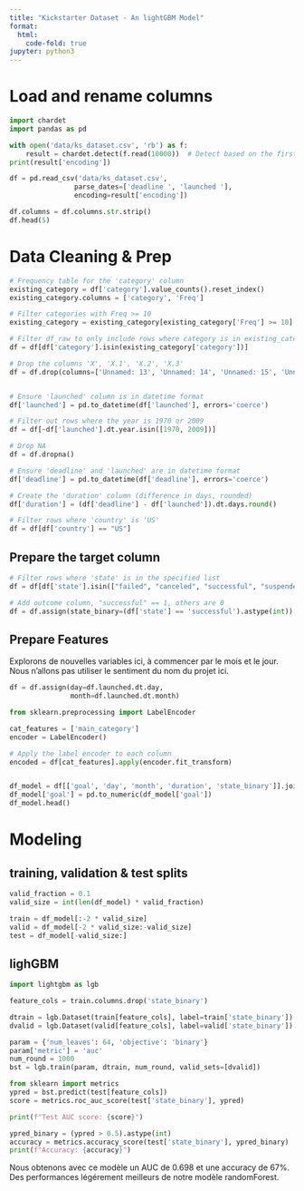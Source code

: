 ```yaml
---
title: "Kickstarter Dataset - An lightGBM Model"
format:
  html:
    code-fold: true
jupyter: python3
---
```


# Load and rename columns
```python
import chardet
import pandas as pd

with open('data/ks_dataset.csv', 'rb') as f:
    result = chardet.detect(f.read(10000))  # Detect based on the first 10,000 bytes
print(result['encoding'])

df = pd.read_csv('data/ks_dataset.csv',
                parse_dates=['deadline ', 'launched '],
                encoding=result['encoding'])

df.columns = df.columns.str.strip()
df.head(5)
```


# Data Cleaning & Prep

```python
# Frequency table for the 'category' column
existing_category = df['category'].value_counts().reset_index()
existing_category.columns = ['category', 'Freq']

# Filter categories with Freq >= 10
existing_category = existing_category[existing_category['Freq'] >= 10]

# Filter df_raw to only include rows where category is in existing_category
df = df[df['category'].isin(existing_category['category'])]

# Drop the columns 'X', 'X.1', 'X.2', 'X.3'
df = df.drop(columns=['Unnamed: 13', 'Unnamed: 14', 'Unnamed: 15', 'Unnamed: 16'])


# Ensure 'launched' column is in datetime format
df['launched'] = pd.to_datetime(df['launched'], errors='coerce')

# Filter out rows where the year is 1970 or 2009
df = df[~df['launched'].dt.year.isin([1970, 2009])]

# Drop NA
df = df.dropna()

# Ensure 'deadline' and 'launched' are in datetime format
df['deadline'] = pd.to_datetime(df['deadline'], errors='coerce')

# Create the 'duration' column (difference in days, rounded)
df['duration'] = (df['deadline'] - df['launched']).dt.days.round()

# Filter rows where 'country' is 'US'
df = df[df['country'] == "US"]
```

## Prepare the target column

```python
# Filter rows where 'state' is in the specified list
df = df[df['state'].isin(["failed", "canceled", "successful", "suspended"])]

# Add outcome column, "successful" == 1, others are 0
df = df.assign(state_binary=(df['state'] == 'successful').astype(int))
```

## Prepare Features

Explorons de nouvelles variables ici, à commencer par le mois et le jour. Nous n'allons pas utiliser le sentiment du nom du projet ici.

```python
df = df.assign(day=df.launched.dt.day,
               month=df.launched.dt.month)
```



```python
from sklearn.preprocessing import LabelEncoder

cat_features = ['main_category']
encoder = LabelEncoder()

# Apply the label encoder to each column
encoded = df[cat_features].apply(encoder.fit_transform)


df_model = df[['goal', 'day', 'month', 'duration', 'state_binary']].join(encoded)
df_model['goal'] = pd.to_numeric(df_model['goal'])
df_model.head()
```

# Modeling

## training, validation & test splits
```python
valid_fraction = 0.1
valid_size = int(len(df_model) * valid_fraction)

train = df_model[:-2 * valid_size]
valid = df_model[-2 * valid_size:-valid_size]
test = df_model[-valid_size:]
```

## lighGBM


```python
import lightgbm as lgb

feature_cols = train.columns.drop('state_binary')

dtrain = lgb.Dataset(train[feature_cols], label=train['state_binary'])
dvalid = lgb.Dataset(valid[feature_cols], label=valid['state_binary'])

param = {'num_leaves': 64, 'objective': 'binary'}
param['metric'] = 'auc'
num_round = 1000
bst = lgb.train(param, dtrain, num_round, valid_sets=[dvalid])
```


```python
from sklearn import metrics
ypred = bst.predict(test[feature_cols])
score = metrics.roc_auc_score(test['state_binary'], ypred)

print(f"Test AUC score: {score}")

ypred_binary = (ypred > 0.5).astype(int)
accuracy = metrics.accuracy_score(test['state_binary'], ypred_binary)
print(f"Accuracy: {accuracy}")


```

Nous obtenons avec ce modèle un AUC de 0.698 et une accuracy de 67%. Des performances légérement meilleurs de notre modèle randomForest.
